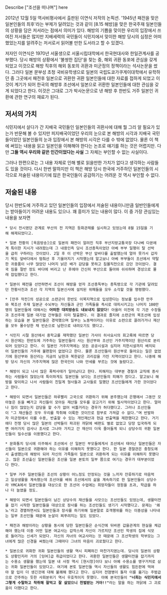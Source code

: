 Describe ["조선을 떠나며"] here

2012년 12월 5일 역사비평사에서 출판된 이연식 저작의 논픽션. '1945년 패전을 맞은 일본인들의 최후'라는 부제가 달려있는 것과 같이 [8.15 해방]을 맞은 한국주재 일본인들의 상황을 담은 저서라는 점에서 의미가 있다. 해방의 기쁨을 맞이한 우리의 입장에서 쓰여진 저서들은 많지만 지배세력의 국민들이 식민지에서 맞이한 해방 당시의 심정은 어떠했었는지를 알려주는 저서로서 읽어볼 만한 도서라고 할 수 있겠다. 

저자인 이연식은 1970년 서울생으로 서울시립대학에서 한국현대사와 한일관계사를 공부했다. 당시 해방의 상황에서 '불쌍한 집단'을 찾는 중, 해외 귀환 동포에 관심을 갖게 되었고 이것으로 해방 직후의 해외 동포의 귀환과 미군정의 정책이라는 석사논문을 썼다. 그러다 일본 문부성 초청 국비유학생으로 일본의 국립도쿄가쿠게이대학에서 유학하던 중 그곳에서 패전후 일본으로 귀환한 귀환 일본인들에 대한 자료를 접하게 되었고 이것이 계기가 되어 한국의 해방후 조선에서 일본으로 귀환한 일본인들에 대한 관심을 갖게 되었다고 한다. 이것은 그대로 그가 박사논문으로 낸 해방 후 한반도 거주 일본인 귀환에 관한 연구의 재료가 된다.


== 저서의 가치 ==

식민지에서 살다가 간 지배국 국민들인 일본인들의 귀환사에 대해 뭘 그리 알 필요가 있는가 반문해 볼 수 있지만 피지배국이었던 우리의 눈으로 본 해방의 시각과 지배국 국민들이었던 일본인들의 눈과 입장에서 본 해방의 시각은 다를 수 밖에 없었다. 물론 이 책에 써있는 내용을 읽고 일본인을 이해해야 한다는 논조로 얘기를 하는 것은 어렵지만. 다만 '''그들 역시 우리와 같은 인간이었다는 사실''' 그 자체는 부인할 수 없는 사실이다. 

그러나 한편으로는 그 내용 자체로 인해 별로 읽을만한 가치가 없다고 생각하는 사람들도 있을 것이다. 다시 한번 말하지만 이 책은 해방 당시 한국에 거주하던 일본인들의 시각으로 저술된 내용이기에 많은 한국인들이 공감하기는 어려운 것 역시 부인할 수 없다.


== 저술된 내용 ==

당시 한반도에 거주하고 있던 일본인들의 입장에서 저술된 내용이니만큼 일반인들에게는 받아들이기 어려운 내용도 있으나. 꽤 흥미가 있는 내용이 많다. 이 중 가장 관심있는 내용을 보자면

 * 당시 전시였던 관계로 부산의 전 지역은 등화관제를 실시하고 있었는데 8월 15일을 기해 해제되었다고.

 * 일본 천황의 [옥음방송]으로 일본의 패전이 알려진 직후 부산지방교통국장 다나베 다몬에게 특이한 지시가 내려왔는데 그 내용인즉 당시 조선총독이었던 아베 부부 일행이 탈 선박을 급히 구하라는 것이었다. 2일 후 이 선박은 부산 앞바다를 출발했는데 얼마 못가서 갑자기 목도 앞바다에서 멈춰선 후 기울어지기 시작했는데 알고보니 아베 부부들이 조선에서 약탈한 귀중품이 너무 많았던 나머지 낡은 배가 감당을 못하고 침몰직전으로 갔던 것이었다. 결국 짐을 절반 정도 바다에 버리고 난 후에야 간신히 부산으로 돌아와 쉬쉬하며 경성으로 몰래 잡입했다고 한다.

 * 일본이 패전을 선언하면서 조선이 해방을 얻자 조선총독부는 총독령으로 각 기관에 달려있던 천황사진과 조선 각 지역의 일본신사에 설치된 위패들을 모두 소각할 것을 명령했다.

 * [만주 작전]의 성공으로 소련군이 한반도 이북지역으로 입성한다는 정보를 입수한 만주와 북조선 주재 일본군 수뇌부는 자신들과 군인 가족들을 즉시로 대피시키고는 나머지 100만명의 일본인들에 대해서는 '''어떠한 대피방송도 내보내지 않았다!''' 아울러 이전에 각 기관 수장들과 조선주재 일본 대기업 간부들은 이미 탈출했다. 이 결과로 졸지에 소련군의 북조선에 입성하는 모습을 본 일본인들은 경악했으며 일부는 노동력이라는 이유로 소련으로 끌려가거나 재산을 모두 몰수당한 채 빈손으로 남한으로 내려오기도 했다고.

 * 식민지 시절 원산에서 중학교를 재학했던 일본인 가사이 히사요시의 회고록에 따르면 당시 원산에는 한반도에 거주하는 일본인들이 사는 원산부와 조선인 거주지역이던 원산리로 분리되어 있었다고 한다. 이 일본인 거주지역에는 모든 공공시설과 심지어 치한시설까지 배치되어 일본인들의 거주에 불편함이 없었다고 한다. 물론 조선인들이 원산부로 들어오는 일은 없었기에 원산부와 원산리는 지금의 남한과 북한같은 괴리감을 가진 지역이었다고 한다. 나중에 해방 당시 자신의 거주지역에 많은 한국인이 나와 만세를 부르는 것에 놀랐다고.

 * 해방이 되고 나서 많은 폭력사태가 일어났다고 한다. 피해자는 대부분 경찰과 교직에 종사하는 사람들이 많았는데 특이하게도 일본인들 보다는 조선인들의 피해가 컸다고. 알고보니 해방을 맞이하고 나서 사람들이 친일계 형사들과 교사들로 일했던 조선인들에게 가한 것이었다고 한다.

 * 해방이 되면서 일본인들은 하루빨리 고국으로 귀환하기 위해 분주했는데 은행에서 그동안 모아놓은 돈을 빼가고 자신들이 모아둔 재산들 모두를 갖고가기 위해 필사적이었다고 한다. 얼마나 짐이 많았는지 감당을 할 수가 없어 비틀거리는 경우가 허다했다고. 그러나 조선인들이 "그 재산들은 모두 우리를 착취해 이룩한 것이므로 함부로 가져갈 수 없다."며 반발하자 미군정에서 이를 수용, 반출할 수 있는 개인재산과 현금 반출액을 제한했다고 한다. 거기에다 전쟁 당시 많은 일본의 선박들이 파괴된 까닭에 배편도 별로 없었고 당장 입국하게 되면 여러가지 검사나 조사로 그나마 가지고 간 재산이 더욱 줄어들게 되니 상당수의 귀환 일본인들이 밀수선을 이용했다고 한다.

 * 문화통치 당시에 이주해서 조선에서 산 일본인 부모들에게서 조선에서 태어난 일본인들은 자신들이 일본으로 귀환해야 하는 이유를 이해하지 못했다고 한다. 한 일본 경찰관은 충청도에서 출생했는데 해방이 되어 자신의 가족들이 일본으로 귀환하게 되는 이유를 이해하지 못했다고. 많은 조선출신 일본인들은 조선을 일본 본토의 일부 쯤으로 여기는 경우가 대부분이었다 한다.

 * 일부 거주 일본인들은 조선의 상황이 어느정도 안정되는 것을 느끼자 잔류하기로 마음먹고 일상생활을 계속했는데 조선어를 배워 조선에서의 삶을 계속하기로 한 일본인들이 상당수라 YMCA에서 일본인들을 대상으로 한 조선어 수업에는 희망자들이 정원을 초과, 학급을 하나 더 늘였을 정도.

 * 해방이 되면서 일본인들이 남긴 상당수의 재산들을 사모으는 조선인들도 있었는데, 생활터전을 잡기 시작한 일본인들을 대상으로 장사를 하는 조선인들도 생기기 시작했다고. 문제는 '왜노'라고 경멸하면서도 일본인들과 장사를 하기위해 일본말로 호객행위를 하는 이중성을 나타내는 일부 조선인들 때문에 눈살이 찌푸려지는 일도 있었다.

 * 패전과 해방이라는 상황을 동시에 당한 일본인들은 순식간에 뒤바뀐 갑을관계의 현실을 체감해야 했는데 이중 어떤 일본 여교사는 갑작스레 자신이 가르치던 조선인 학생의 집에 식모로 들어가는 신세가 되었다. 자신의 자녀의 여교사라는 것 때문에 그 조선학생의 학부모는 그녀에게 많은 신경을 써줬는데 그때마다 그녀의 마음이 괴로웠다고 한다.

 * 일본으로 귀화한 귀화 일본인들의 생활 역시 피폐하긴 마찬가지였는데. 당시의 일본의 상황도 상황인지라 거의 [잉여]급 취급이었다고 한다. 귀환한 일본인들은 생활터전을 잡기까지는 수용소 생활을 했는데 일본 내 사정 역시 [현시창]이다 보니 아예 수용소를 영구거처로 삼는 귀화 일본인들이 있었다고. 여기에 본토 일본인들 역시 자신들의 생활도 힘든판에 먹여야 할 입이 더 생긴것에 대해 불쾌해 했다고 한다. 심지어 전염병이 돌자 이를 옮기는 주범급으로 간주하는 듯한 사회분위기 역시 우호적이지 못했다. 아예 본국인들이 '''"너희는 식민지에서 그렇게 수탈하고 착취해 잘먹고 잘 살았으니 천벌받는 거야!!"'''라는 말을 하는 까닭에 그 괴로움이 더했다고 한다.
